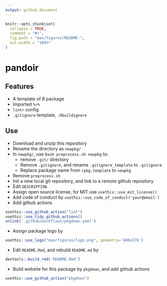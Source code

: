 ```yaml
---
output: github_document
---
```


<!-- README.md is generated from README.Rmd. Please edit that file -->

```r
knitr::opts_chunk$set(
  collapse = TRUE,
  comment = "#>",
  fig.path = "man/figures/README-",
  out.width = "100%"
)
```

# pandoir

<!-- badges: start -->
<!-- badges: end -->


## Features
- A template of R package
- Imported `%>%`
- `lintr` config
- `.gitignore` template, `.Rbuildignore`

## Use
- Download and unzip this repository
- Rename the directory as `newpkg/`
- In `newpkg/`, use `bash preprocess.sh newpkg` to:
  - remove `.git/` directory
  - Remove `.gitignore`, and rename `.gitignore_template` to `.gitignore`
  - Replace package name from `rpkg.template` to `newpkg`
- Remove `preprocess.sh`
- Init a new local git repository, and link to a remote github repository
- Edit `DESCRIPTION`
- Assign open source license, for MIT use `usethis::use_mit_license()`
- Add code of conduct by `usethis::use_code_of_conduct('your@email')`
- Add github actions
```r
usethis::use_github_action("lint")
usethis::use_tidy_github_actions()
unlink('.github/workflows/pkgdown.yaml')
```
- Assign package logo by
```r
usethis::use_logo("man/figures/logo.png", geometry='480x576')
```
- Edit `README.Rmd`, and rebuild `README.md` by
```r
devtools::build_rmd('README.Rmd')
```
- Build website for this package by `pkgdown`, and add github actions
```r
usethis::use_github_action("pkgdown")
```
